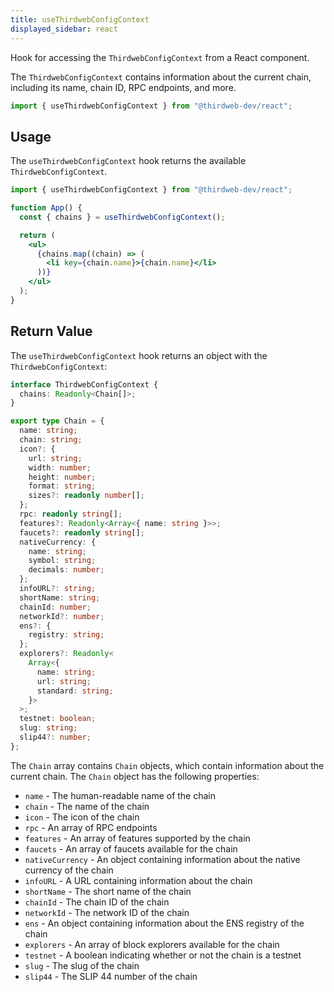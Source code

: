 ```yaml
---
title: useThirdwebConfigContext
displayed_sidebar: react
---
```


Hook for accessing the `ThirdwebConfigContext` from a React component.

The `ThirdwebConfigContext` contains information about the current chain, including its name, chain ID, RPC endpoints, and more.

```jsx
import { useThirdwebConfigContext } from "@thirdweb-dev/react";
```

## Usage

The `useThirdwebConfigContext` hook returns the available `ThirdwebConfigContext`.

```jsx
import { useThirdwebConfigContext } from "@thirdweb-dev/react";

function App() {
  const { chains } = useThirdwebConfigContext();

  return (
    <ul>
      {chains.map((chain) => (
        <li key={chain.name}>{chain.name}</li>
      ))}
    </ul>
  );
}
```

## Return Value

The `useThirdwebConfigContext` hook returns an object with the `ThirdwebConfigContext`:

```ts
interface ThirdwebConfigContext {
  chains: Readonly<Chain[]>;
}

export type Chain = {
  name: string;
  chain: string;
  icon?: {
    url: string;
    width: number;
    height: number;
    format: string;
    sizes?: readonly number[];
  };
  rpc: readonly string[];
  features?: Readonly<Array<{ name: string }>>;
  faucets?: readonly string[];
  nativeCurrency: {
    name: string;
    symbol: string;
    decimals: number;
  };
  infoURL?: string;
  shortName: string;
  chainId: number;
  networkId?: number;
  ens?: {
    registry: string;
  };
  explorers?: Readonly<
    Array<{
      name: string;
      url: string;
      standard: string;
    }>
  >;
  testnet: boolean;
  slug: string;
  slip44?: number;
};
```

The `Chain` array contains `Chain` objects, which contain information about the current chain. The `Chain` object has the following properties:

- `name` - The human-readable name of the chain
- `chain` - The name of the chain
- `icon` - The icon of the chain
- `rpc` - An array of RPC endpoints
- `features` - An array of features supported by the chain
- `faucets` - An array of faucets available for the chain
- `nativeCurrency` - An object containing information about the native currency of the chain
- `infoURL` - A URL containing information about the chain
- `shortName` - The short name of the chain
- `chainId` - The chain ID of the chain
- `networkId` - The network ID of the chain
- `ens` - An object containing information about the ENS registry of the chain
- `explorers` - An array of block explorers available for the chain
- `testnet` - A boolean indicating whether or not the chain is a testnet
- `slug` - The slug of the chain
- `slip44` - The SLIP 44 number of the chain